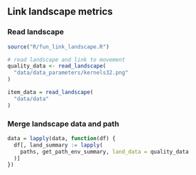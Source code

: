 
## Link landscape metrics

### Read landscape

```r
source("R/fun_link_landscape.R")

# read landscape and link to movement
quality_data <- read_landscape(
  "data/data_parameters/kernels32.png"
)

item_data = read_landscape(
  "data/data"
)
```

### Merge landscape data and path

```r
data = lapply(data, function(df) {
  df[, land_summary := lapply(
    paths, get_path_env_summary, land_data = quality_data
  )]
})
```